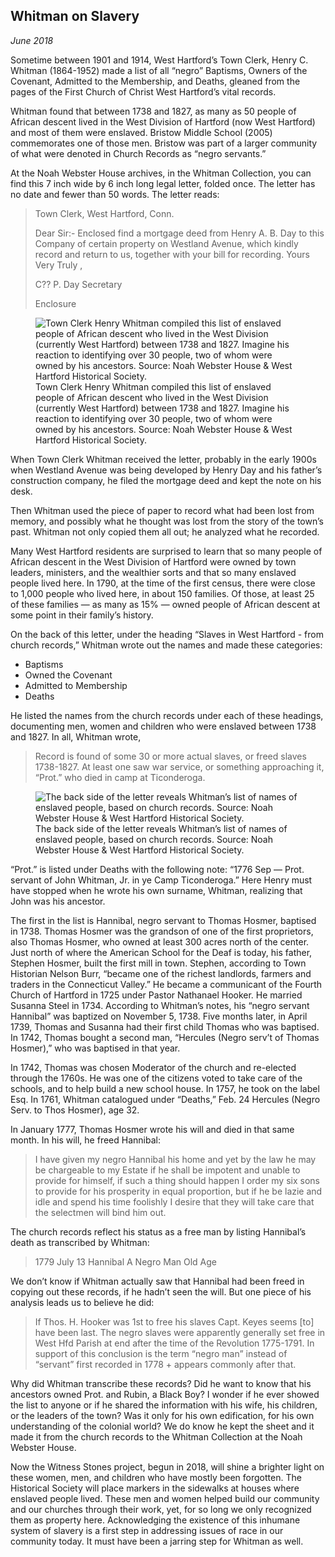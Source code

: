 ## Whitman on Slavery {-}

*June 2018*

Sometime between 1901 and 1914, West Hartford’s Town Clerk, Henry C. Whitman (1864-1952) made a list of all “negro” Baptisms, Owners of the Covenant, Admitted to the Membership, and Deaths, gleaned from the pages of the First Church of Christ West Hartford’s vital records.

Whitman found that between 1738 and 1827, as many as 50 people of African descent lived in the West Division of Hartford (now West Hartford) and most of them were enslaved. Bristow Middle School (2005) commemorates one of those men. Bristow was part of a larger community of what were denoted in Church Records as “negro servants.”

At the Noah Webster House archives, in the Whitman Collection, you can find this 7 inch wide by 6 inch long legal letter, folded once. The letter has no date and fewer than 50 words.
The letter reads:

> Town Clerk,
> West Hartford, Conn.
>
> Dear Sir:-
> Enclosed find a mortgage deed from Henry A. B. Day to this Company of certain property on Westland Avenue, which kindly record and return to us, together with your bill for recording.
> Yours Very Truly ,
>
> C?? P. Day
> Secretary
>
> Enclosure

![Town Clerk Henry Whitman compiled this list of enslaved people of African descent who lived in the West Division (currently West Hartford) between 1738 and 1827. Imagine his reaction to identifying over 30 people, two of whom were owned by his ancestors. Source: Noah Webster House & West Hartford Historical Society.](images/01-whitman1-web.jpg)

When Town Clerk Whitman received the letter, probably in the early 1900s when Westland Avenue was being developed by Henry Day and his father’s construction company, he filed the mortgage deed and kept the note on his desk.

Then Whitman used the piece of paper to record what had been lost from memory, and possibly what he thought was lost from the story of the town’s past. Whitman not only copied them all out; he analyzed what he recorded.

Many West Hartford residents are surprised to learn that so many people of African descent in the West Division of Hartford were owned by town leaders, ministers, and the wealthier sorts and that so many enslaved people lived here. In 1790, at the time of the first census, there were close to 1,000 people who lived here, in about 150 families. Of those, at least 25 of these families --- as many as 15% --- owned people of African descent at some point in their family’s history.

On the back of this letter, under the heading “Slaves in West Hartford - from church records,” Whitman wrote out the names and made these categories:

- Baptisms
- Owned the Covenant
- Admitted to Membership
- Deaths

He listed the names from the church records under each of these headings, documenting men, women and children who were enslaved between 1738 and 1827. In all, Whitman wrote,

> Record is found of some 30 or more actual slaves, or freed slaves 1738-1827. At least one saw war service, or something approaching it, “Prot.” who died in camp at Ticonderoga.

![The back side of the letter reveals  Whitman's list of names of enslaved people, based on church records. Source: Noah Webster House & West Hartford Historical Society. ](images/01-whitman2-web.jpg)

“Prot.” is listed under Deaths with the following note: “1776 Sep --- Prot. servant of John Whitman, Jr. in ye Camp Ticonderoga.” Here Henry must have stopped when he wrote his own surname, Whitman, realizing that John was his ancestor.

The first in the list is Hannibal, negro servant to Thomas Hosmer, baptised in 1738. Thomas Hosmer was the grandson of one of the first proprietors, also Thomas Hosmer, who owned at least 300 acres north of the center. Just north of where the American School for the Deaf is today, his father, Stephen Hosmer, built the first mill in town. Stephen, according to Town Historian Nelson Burr, “became one of the richest landlords, farmers and traders in the Connecticut Valley.” He became a communicant of the Fourth Church of Hartford in 1725 under Pastor Nathanael Hooker. He married Susanna Steel in 1734. According to Whitman’s notes, his “negro servant Hannibal” was baptized on November 5, 1738. Five months later, in April 1739, Thomas and Susanna had their first child Thomas who was baptised. In 1742, Thomas bought a second man, “Hercules (Negro serv’t of Thomas Hosmer),” who was baptised in that year.

In 1742, Thomas was chosen Moderator of the church and re-elected through the 1760s. He was one of the citizens voted to take care of the schools, and to help build a new school house. In 1757, he took on the label Esq. In 1761, Whitman catalogued under “Deaths,” Feb. 24 Hercules (Negro Serv. to Thos Hosmer), age 32.

In January 1777, Thomas Hosmer wrote his will and died in that same month. In his will, he freed Hannibal:

> I have given my negro Hannibal his home and yet by the law he may be chargeable to my Estate if he shall be impotent and unable to provide for himself, if such a thing should happen I order my six sons to provide for his prosperity in equal proportion, but if he be lazie and idle and spend his time foolishly I desire that they will take care that the selectmen will bind him out.

The church records reflect his status as a free man by listing Hannibal’s death as transcribed by Whitman:

> 1779 July 13 Hannibal A Negro Man Old Age

We don’t know if Whitman actually saw that Hannibal had been freed in copying out these records, if he hadn’t seen the will. But one piece of his analysis leads us to believe he did:

> If Thos. H. Hooker was 1st to free his slaves Capt. Keyes seems [to] have been last. The negro slaves were apparently generally set free in West Hfd Parish at end after the time of the Revolution 1775-1791. In support of this conclusion is the term “negro man” instead of “servant” first recorded in 1778 + appears commonly after that.

Why did Whitman transcribe these records? Did he want to know that his ancestors owned Prot. and Rubin, a Black Boy? I wonder if he ever showed the list to anyone or if he shared the information with his wife, his children, or the leaders of the town? Was it only for his own edification, for his own understanding of the colonial world? We do know he kept the sheet and it made it from the church records to the Whitman Collection at the Noah Webster House.

Now the Witness Stones project, begun in 2018, will shine a brighter light on these women, men, and children who have mostly been forgotten. The Historical Society will place markers in the sidewalks at houses where enslaved people lived. These men and women helped build our community and our churches through their work, yet, for so long we only recognized them as property here. Acknowledging the existence of this inhumane system of slavery is a first step in addressing issues of race in our community today. It must have been a jarring step for Whitman as well.
